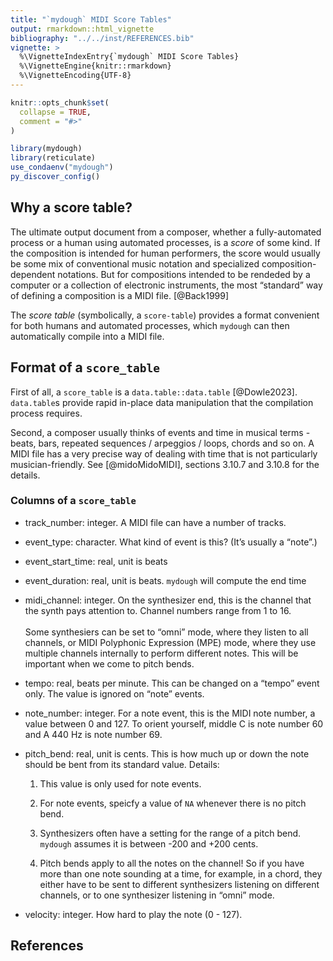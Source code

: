 ```yaml
---
title: "`mydough` MIDI Score Tables"
output: rmarkdown::html_vignette
bibliography: "../../inst/REFERENCES.bib"
vignette: >
  %\VignetteIndexEntry{`mydough` MIDI Score Tables}
  %\VignetteEngine{knitr::rmarkdown}
  %\VignetteEncoding{UTF-8}
---
```


```r
knitr::opts_chunk$set(
  collapse = TRUE,
  comment = "#>"
)
```

```r
library(mydough)
library(reticulate)
use_condaenv("mydough")
py_discover_config()

```

## Why a score table?

The ultimate output document from a composer, whether a fully-automated
process or a human using automated processes, is a *score* of some kind.
If the composition is intended for human performers, the score would
usually be some mix of conventional music notation and specialized
composition-dependent notations. But for compositions intended to be
rendeded by a computer or a collection of electronic instruments, the
most "standard" way of defining a composition is a MIDI file.
[@Back1999]

The *score table* (symbolically, a `score-table`) provides a format
convenient for both humans and automated processes, which `mydough` can
then automatically compile into a MIDI file.

## Format of a `score_table`

First of all, a `score_table` is a `data.table::data.table`
[@Dowle2023]. `data.table`s provide rapid in-place data manipulation
that the compilation process requires.

Second, a composer usually thinks of events and time in musical terms -
beats, bars, repeated sequences / arpeggios / loops, chords and so on. A
MIDI file has a very precise way of dealing with time that is not
particularly musician-friendly. See [@midoMidoMIDI], sections 3.10.7 and
3.10.8 for the details.

### Columns of a `score_table`

-   track_number: integer. A MIDI file can have a number of tracks.

-   event_type: character. What kind of event is this? (It's usually a
    "note".)

-   event_start_time: real, unit is beats

-   event_duration: real, unit is beats. `mydough` will compute the end
    time

-   midi_channel: integer. On the synthesizer end, this is the channel
    that the synth pays attention to. Channel numbers range from 1 to
    16.\
    \
    Some synthesiers can be set to "omni" mode, where they listen to all
    channels, or MIDI Polyphonic Expression (MPE) mode, where they use
    multiple channels internally to perform different notes. This will
    be important when we come to pitch bends.

-   tempo: real, beats per minute. This can be changed on a "tempo"
    event only. The value is ignored on "note" events.

-   note_number: integer. For a note event, this is the MIDI note
    number, a value between 0 and 127. To orient yourself, middle C is
    note number 60 and A 440 Hz is note number 69.

-   pitch_bend: real, unit is cents. This is how much up or down the
    note should be bent from its standard value. Details:

    1.  This value is only used for note events.

    2.  For note events, speicfy a value of `NA` whenever there is no
        pitch bend.

    3.  Synthesizers often have a setting for the range of a pitch bend.
        `mydough` assumes it is between -200 and +200 cents.

    4.  Pitch bends apply to all the notes on the channel! So if you
        have more than one note sounding at a time, for example, in a
        chord, they either have to be sent to different synthesizers
        listening on different channels, or to one synthesizer listening
        in "omni" mode.

-   velocity: integer. How hard to play the note (0 - 127).

## References
